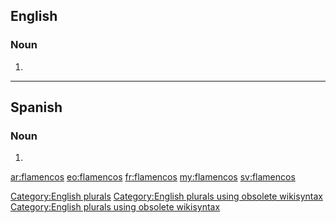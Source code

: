 ==English==

===Noun===
{{head|en}}

# {{plural of|flamenco}}

[[Category:English plurals]][[Category:English plurals using obsolete wikisyntax]][[Category:English plurals using obsolete wikisyntax]]

----

==Spanish==

===Noun===
{{head|es|noun form|g=m-p}}

# {{plural of|flamenco|lang=es|nocat=1}}

[[ar:flamencos]]
[[eo:flamencos]]
[[fr:flamencos]]
[[my:flamencos]]
[[sv:flamencos]]